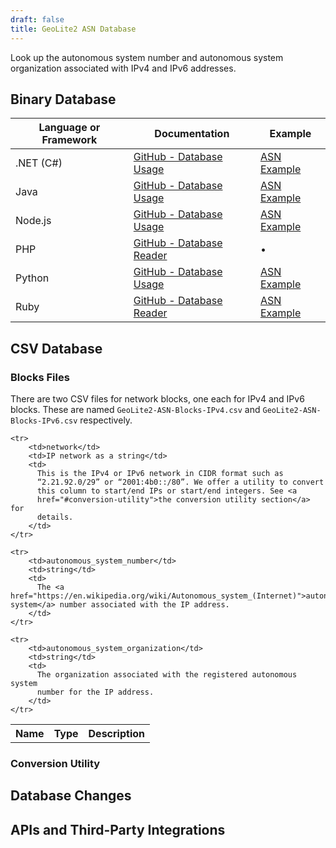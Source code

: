 ```yaml
---
draft: false
title: GeoLite2 ASN Database
---
```



Look up the autonomous system number and autonomous system organization
associated with IPv4 and IPv6 addresses.

<DataPrivacyWarning />

## Binary Database

<BinaryDatabases />

| Language or Framework | Documentation                                                                      | Example                                                              |
| --------------------- | ---------------------------------------------------------------------------------- | -------------------------------------------------------------------- |
| .NET (C#)             | [GitHub - Database Usage](https://github.com/maxmind/GeoIP2-dotnet#database-usage) | [ASN Example](https://github.com/maxmind/GeoIP2-dotnet#asn)          |
| Java                  | [GitHub - Database Usage](https://github.com/maxmind/GeoIP2-java#database-usage)   | [ASN Example](https://github.com/maxmind/GeoIP2-java#asn)            |
| Node.js               | [GitHub - Database Usage](https://github.com/maxmind/GeoIP2-node#database-usage)   | [ASN Example](https://github.com/maxmind/GeoIP2-node#asn-example)    |
| PHP                   | [GitHub - Database Reader](https://github.com/maxmind/GeoIP2-php#database-reader)  | &bull;                                                               |
| Python                | [GitHub - Database Usage](https://github.com/maxmind/GeoIP2-python#database-usage) | [ASN Example](https://github.com/maxmind/GeoIP2-python#asn-database) |
| Ruby                  | [GitHub - Database Reader](https://github.com/maxmind/GeoIP2-ruby#database-reader) | [ASN Example](https://github.com/maxmind/GeoIP2-ruby#asn-example)    |

## CSV Database

<CsvDatabasesIntro />

<ZipFileContent product-name="GeoLite2-ASN" />

<FileFormat />

### Blocks Files

There are two CSV files for network blocks, one each for IPv4 and IPv6 blocks.
These are named `GeoLite2-ASN-Blocks-IPv4.csv` and
`GeoLite2-ASN-Blocks-IPv6.csv` respectively.

<table>
  <tbody>
    <tr>
        <th>Name</th>
        <th>Type</th>
        <th>Description</th>
    </tr>

    <tr>
        <td>network</td>
        <td>IP network as a string</td>
        <td>
          This is the IPv4 or IPv6 network in CIDR format such as
          “2.21.92.0/29” or “2001:4b0::/80”. We offer a utility to convert
          this column to start/end IPs or start/end integers. See <a
          href="#conversion-utility">the conversion utility section</a> for
          details.
        </td>
    </tr>

    <tr>
        <td>autonomous_system_number</td>
        <td>string</td>
        <td>
          The <a href="https://en.wikipedia.org/wiki/Autonomous_system_(Internet)">autonomous system</a> number associated with the IP address.
        </td>
    </tr>

    <tr>
        <td>autonomous_system_organization</td>
        <td>string</td>
        <td>
          The organization associated with the registered autonomous system
          number for the IP address.
        </td>
    </tr>
  </tbody>
</table>

### Conversion Utility

<ConversionUtility />

## Database Changes

<DatabaseChanges product="ASN" />

## APIs and Third-Party Integrations

<APIs />
